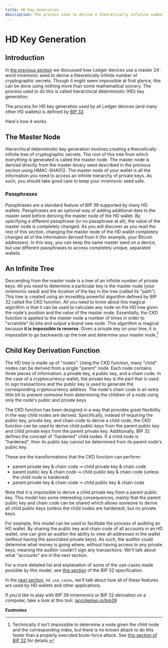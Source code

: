 ```yaml
---
title: HD Key Generation
description: The process used to derive a theoretically infinite number of cryptographic secrets is called hierarchical deterministic (HD) key generation.
---
```



# HD Key Generation

## Introduction

In [the previous section](./masterseed/) we discussed how Ledger devices use a master 24-word mnemonic seed to derive a theoretically infinite number of cryptographic secrets. Though it might seem impossible at first glance, this can be done using nothing more than some mathematical sorcery. The process used to do this is called hierarchical deterministic (HD) key generation.

The process for HD key generation used by all Ledger devices (and many other HD wallets) is defined by [BIP 32](https://github.com/bitcoin/bips/blob/master/bip-0032.mediawiki).

Here's how it works.

## The Master Node

Hierarchical deterministic key generation involves creating a theoretically infinite tree of cryptographic secrets. The root of this tree from which everything is generated is called the master node. The master node is derived directly from the master binary seed described in the previous section using HMAC-SHA512. The master node of your wallet is all the information you need to access an infinite hierarchy of private keys. As such, you should take good care to keep your mnemonic seed safe.

### Passphrases

Passphrases are a standard feature of BIP 39 supported by many HD wallets. Passphrases are an optional way of adding additional data to the master seed before deriving the master node of the HD wallet. By specifying a different passphrase (or no passphrase at all), the value of the master node is completely changed. As you will discover as you read the rest of this section, changing the master node of the HD wallet completely changes all of the information derived from it (for example, your Bitcoin addresses). In this way, you can keep the same master seed on a device, but use different passphrases to access completely unique, separated wallets.

## An Infinite Tree

Descending from the master node is a tree of an infinite number of private keys. All you need to determine a particular key is the master node (your mnemonic seed) and the location of the key in the tree (called its "path"). This tree is created using an incredibly powerful algorithm defined by BIP 32 called the CKD function. All you need to know about this magical algorithm is that it can be used to calculate any node on the HD tree given the node's position and the value of the master node. Essentially, the CKD function is applied to the master node a number of times in order to "scramble" its bits and output a brand new node. This algorithm is magical because **it is impossible to reverse**. Given a private key on your tree, it is impossible to go backwards up the tree and determine your master node.[^1]

## Child Key Derivation Function

The HD tree is made up of "nodes". Using the CKD function, many "child" nodes can be derived from a single "parent" node. Each node contains three pieces of information: a private key, a public key, and a chain code. In the case of a cryptocurrency wallet, the private key is the part that is used to sign transactions and the public key is used to generate the corresponding cryptocurrency address. The node's chain code is an extra little bit to prevent someone from determining the children of a node using only the node's public and private keys.

The CKD function has been designed in a way that provides great flexibility in the way child nodes are derived. Specifically, instead of requiring the public key, private key, and chain code to derive a child node, the CKD function can be used to derive child public keys from the parent public key and child private keys from the parent private key. Additionally, BIP 32 defines the concept of "hardened" child nodes. If a child node is "hardened", then its public key cannot be determined from its parent node's public key.

These are the transformations that the CKD function can perform:
-   parent private key & chain code ➞ child private key & chain code
-   parent public key & chain code ➞ child public key & chain code (unless the child node is hardened)
-   parent private key & chain code ➞ child public key & chain code

Note that it is impossible to derive a child private key from a parent public key. This model has some interesting consequences, mainly that the parent public key and chain code can be shared which allows someone to derive all child public keys (unless the child nodes are hardened), but no private keys.

For example, this model can be used to facilitate the process of auditing an HD wallet. By sharing the public key and chain code of all accounts in an HD wallet, one can give an auditor the ability to view all addresses in the wallet (without having the associated private keys). As such, the auditor could determine what money is going where, without having access to any private keys, meaning the auditor couldn't sign any transactions. We'll talk about what "accounts" are in the next section.

For a more detailed list and explanation of some of the use-cases made possible by this model, see [this section](https://github.com/bitcoin/bips/blob/master/bip-0032.mediawiki#use-cases) of the BIP 32 specification.

In the [next section](./applications/), `hd_use_cases`, we'll talk about how all of these features are used by HD wallets and other applications.

<Callout type="info" emoji="👉">
 	If you'd like to play with BIP 39 mnemonics or BIP 32 derivation on a computer, take a look at this tool: <a href='https://iancoleman.io/bip39/' className='alert-link'> iancoleman.io/bip39 </a> 
</Callout>

**Footnotes**

[^1]: Technically it isn't impossible to determine a node given the child node and the corresponding index, but there is no known attack to do this faster than a properly executed brute-force attack. See [this section of BIP 32](https://github.com/bitcoin/bips/blob/master/bip-0032.mediawiki#security) for details.

